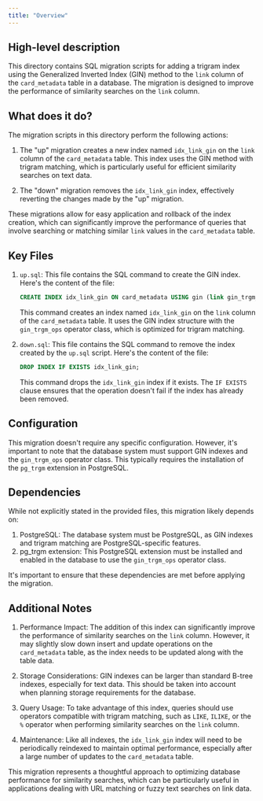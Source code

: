 ```yaml
---
title: "Overview"
---
```


## High-level description
This directory contains SQL migration scripts for adding a trigram index using the Generalized Inverted Index (GIN) method to the `link` column of the `card_metadata` table in a database. The migration is designed to improve the performance of similarity searches on the `link` column.

## What does it do?
The migration scripts in this directory perform the following actions:

1. The "up" migration creates a new index named `idx_link_gin` on the `link` column of the `card_metadata` table. This index uses the GIN method with trigram matching, which is particularly useful for efficient similarity searches on text data.

2. The "down" migration removes the `idx_link_gin` index, effectively reverting the changes made by the "up" migration.

These migrations allow for easy application and rollback of the index creation, which can significantly improve the performance of queries that involve searching or matching similar `link` values in the `card_metadata` table.

## Key Files

1. `up.sql`:
   This file contains the SQL command to create the GIN index. Here's the content of the file:

   ```sql
   CREATE INDEX idx_link_gin ON card_metadata USING gin (link gin_trgm_ops);
   ```

   This command creates an index named `idx_link_gin` on the `link` column of the `card_metadata` table. It uses the GIN index structure with the `gin_trgm_ops` operator class, which is optimized for trigram matching.

2. `down.sql`:
   This file contains the SQL command to remove the index created by the `up.sql` script. Here's the content of the file:

   ```sql
   DROP INDEX IF EXISTS idx_link_gin;
   ```

   This command drops the `idx_link_gin` index if it exists. The `IF EXISTS` clause ensures that the operation doesn't fail if the index has already been removed.

## Configuration
This migration doesn't require any specific configuration. However, it's important to note that the database system must support GIN indexes and the `gin_trgm_ops` operator class. This typically requires the installation of the `pg_trgm` extension in PostgreSQL.

## Dependencies
While not explicitly stated in the provided files, this migration likely depends on:

1. PostgreSQL: The database system must be PostgreSQL, as GIN indexes and trigram matching are PostgreSQL-specific features.
2. pg_trgm extension: This PostgreSQL extension must be installed and enabled in the database to use the `gin_trgm_ops` operator class.

It's important to ensure that these dependencies are met before applying the migration.

## Additional Notes

1. Performance Impact: The addition of this index can significantly improve the performance of similarity searches on the `link` column. However, it may slightly slow down insert and update operations on the `card_metadata` table, as the index needs to be updated along with the table data.

2. Storage Considerations: GIN indexes can be larger than standard B-tree indexes, especially for text data. This should be taken into account when planning storage requirements for the database.

3. Query Usage: To take advantage of this index, queries should use operators compatible with trigram matching, such as `LIKE`, `ILIKE`, or the `%` operator when performing similarity searches on the `link` column.

4. Maintenance: Like all indexes, the `idx_link_gin` index will need to be periodically reindexed to maintain optimal performance, especially after a large number of updates to the `card_metadata` table.

This migration represents a thoughtful approach to optimizing database performance for similarity searches, which can be particularly useful in applications dealing with URL matching or fuzzy text searches on link data.